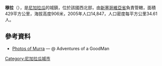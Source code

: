 '''穆拉'''（{{lang-es|Murra}}），是[[尼加拉瓜|尼加拉瓜]]的城鎮，位於該國西北部，由[[新塞哥維亞省|新塞哥維亞省]]負責管轄，面積429平方公里，海拔高度906米，2005年人口14,847，人口密度每平方公里34.61人。

==參考資料==
*[https://web.archive.org/web/20070929025745/http://www.adventuresofagoodman.com/nicaragua-murra.html Photos of Murra] — @ Adventures of a GoodMan

{{coord|13|46|N|86|01|W|region:NI_type:city|display=title}}

{{Nicaragua-geo-stub}}
[[Category:尼加拉瓜城市|Category:尼加拉瓜城市]]